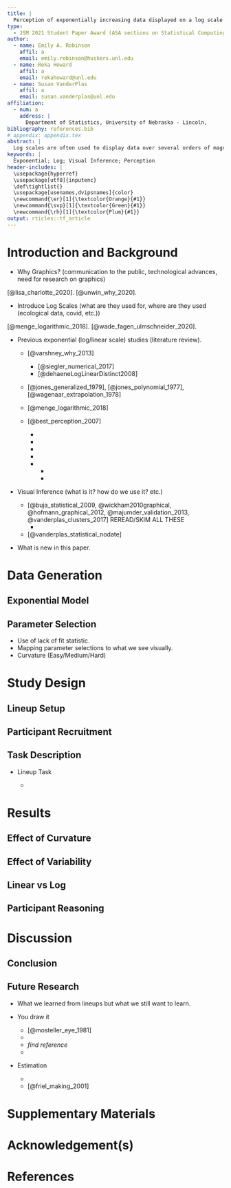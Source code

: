```yaml
---
title: |
  Perception of exponentially increasing data displayed on a log scale
type: 
  - JSM 2021 Student Paper Award (ASA sections on Statistical Computing and Statistical Graphics)
author:
  - name: Emily A. Robinson
    affil: a
    email: emily.robinson@huskers.unl.edu
  - name: Reka Howard
    affil: a
    email: rekahoward@unl.edu
  - name: Susan VanderPlas
    affil: a
    email: susan.vanderplas@unl.edu
affiliation:
  - num: a
    address: |
      Department of Statistics, University of Nebraska - Lincoln,
bibliography: references.bib
# appendix: appendix.tex
abstract: |
  Log scales are often used to display data over several orders of magnitude within one graph. During the COVID pandemic, we’ve seen both the benefits and the pitfalls of using log scales to display data. This paper aims to...
keywords: |
  Exponential; Log; Visual Inference; Perception
header-includes: |
  \usepackage{hyperref}
  \usepackage[utf8]{inputenc}
  \def\tightlist{}
  \usepackage[usenames,dvipsnames]{color}
  \newcommand{\er}[1]{\textcolor{Orange}{#1}}
  \newcommand{\svp}[1]{\textcolor{Green}{#1}}
  \newcommand{\rh}[1]{\textcolor{Plum}{#1}}
output: rticles::tf_article
---
```


<!-- How to comment out -->

<!-- 
\svp{Emily and Reka, when we get into the editing stage, I've found this strategy to be useful: basically, when you add new text, use your color (feel free to change the command, for now yours are set to \er{$\backslash$er} and \rh{$\backslash$rh}.}
\svp{The way this usually works is that when e.g. I read over a document that Emily has recently edited, I will remove her flagged text to indicate that I've seen/accepted the changes (and vice versa - I'll edit text and highlight it with my color, and you can accept/modify and flag yours too) -- sometimes modifications happen first and then all of the color in a paragraph gets taken out once we've moved on.}
\svp{This not only leads to a nice rainbow effect, but you can quickly spot changes, too. If you're changing some slight phrasing/wording that doesn't change meaning, it's not necessary to highlight those changes - highlight content changes, not e.g. verb tenses.}
\svp{If something is a comment and has been addressed, comment it out initially and then delete the line after a couple of weeks.}
 -->

# Introduction and Background

+ Why Graphics? (communication to the public, technological advances, need for research on graphics)

\er{Graphics are a useful tool for displaying and communicating information. Researchers include graphics to communicate their results in scientific publications and news sources rely on graphics to convey news stories to the public. During the onset of the novel coronavirus - COVID19 - pandemic, we saw an influx of dashboards being developed to displaying case counts, transmission rates, and outbreak regions} [@lisa_charlotte_2020]. \er{As a result, people began subscribing to news sources involved in graphically tracking the coronavirus (example John Burn-Murdoch Financial Times - SITE THIS) and gaining more exposure to the use of graphics. Many of these graphics helped guide decision makers to implement policies such as shut-downs or mandated mask wearing. Better software has meant easier and more flexible drawing, consistent themes, and higher standards. As a consequence, principles are needed on how to decide which of many possible graphics to draw} [@unwin_why_2020].

+ Introduce Log Scales (what are they used for, where are they used (ecological data, covid, etc.))

\er{One common graphical display choice is the use of log scales used to display data over several orders of magnitude within one graph. Logarithms convert multiplicative relationships to additive ones, providing an elegant way to span many orders of magnitude, to show elasticities and other proportional changes, and to linearize power laws} [@menge_logarithmic_2018]. \er{When presenting log-scaled data, it is possible to use either untransformed values (for example, values of 1, 10 and 100 are equally spaced along the axis) or log-transformed values (for example, 0, 1, and 2). We have recently experienced the benefits and pitfalls of using log-scales as COVID-19 dashboards displayed case count data on both the log and linear scale} [@wade_fagen_ulmschneider_2020]. \er{INSERT BENEFITS AND PITFALLS OF LOG SCALES HERE. While COVID-19 is the most well known example, log-scales have been used to display data in ecological research, etc. PUT OTHER AREAS HERE.}

+ Previous exponential (log/linear scale) studies (literature review).

    + \er{Our default is on the log scale and the linear scale is a learnt behavior} [@varshney_why_2013]
        + \er{whole number magnitude representations progress from a compressive, approximately logarithmic distribution to an approximately linear one. Transitions occur earlier for smaller than for larger ranges of whole numbers, corresponding both to the complexity of the numbers and to the ages when children gain experience with them. In summary, estimation proceeds logarithmically initially and transitions to linear later in development, for several different numerical ranges.} [@siegler_numerical_2017]
        + \er{in American children, logarithmic mapping does not disappear all at once, but vanishes first for small numbers and much later for larger numbers from 1 to 1000 (up to fourth or sixth grade in some children).} [@dehaeneLogLinearDistinct2008]

    + [@jones_generalized_1979], [@jones_polynomial_1977], [@wagenaar_extrapolation_1978]
    
    + \er{misconceptions} [@menge_logarithmic_2018]
    
    + \er{descrimination between curve types is possible} [@best_perception_2007]
    
        + \er{Compared many factors: exponential, asymptotic, and linear trends increasing or decreasing bar, suspended bar, scatter, and line plots number of points high, medium, low variability}
        + \er{Asked to identify the type of curve (exponential, asymptotic, linear; increasing, decreasing)}
        
        + \er{hypothesis is 2-stage estimation: first, identify the type of curve and direction, then use that information for prediction}

        + \er{this experiment is examining whether discrimination between curve types is possible}
        
        + \er{Results}
        
            + \er{accuracy higher when nonlinear trends presented (e.g. it’s hard to say something is linear, but easy to say that it isn’t)}
            + \er{accuracy higher with low variability – variability was additive, e.g. constant variance around mean function it appears that participants examined curvature to make the determination of type}

+ Visual Inference (what is it? how do we use it? etc.)

    + \er{lineup protocal} [@buja_statistical_2009, @wickham2010graphical, @hofmann_graphical_2012, @majumder_validation_2013, @vanderplas_clusters_2017] REREAD/SKIM ALL THESE
        + \er{Statistical lineups have previously been utilized in graphical experiments to quantify the...}
    
    + \er{visual p-values} [@vanderplas_statistical_nodate]
    
+ What is new in this paper.

# Data Generation

\er{The most common type of lineup used in graphical experiments is a standard lineup containing one "target" dataset embeded within a set of null datasets. One way to generate the null datasets when working with real data is through the use of permutation. In this study, the target dataset was generated by model A while the null datasets were generated by model B. FIX WORDING HERE}

## Exponential Model

\er{}

## Parameter Selection

+ Use of lack of fit statistic.
+ Mapping parameter selections to what we see visually.
+ Curvature (Easy/Medium/Hard)

# Study Design


## Lineup Setup


## Participant Recruitment

\er{Participants were recruited from Reddit. GIVE SUMMARY DESCRIPTIVE STATISTICS OF PARTICIPANT DEMOGRAPHICS.}

## Task Description

+ Lineup Task

    +  \er{The goal of this is to test an individuals ability to perceptually differentiate exponentially increasing data with differing rates of change on both the linear and log scale.}

# Results


## Effect of Curvature


## Effect of Variability


## Linear vs Log


## Participant Reasoning


# Discussion


## Conclusion


## Future Research

+ What we learned from lineups but what we still want to learn.

+ You draw it
    
    + [@mosteller_eye_1981] \er{designed and carried out an empirical investigation to explore properties of lines fitted by eye. The researchers found that students tended to fit the slope of the first principal component or major axis (the line that minimizes the sum of squares of perpendicular rather than vertical distances) and that students who gave steep slopes for one data set also tended to give steep slopes on the others. Interestingly, the individual-to-individual variability in slope and in intercept was near the standard error provided by least squares for the four data sets.}
    + \er{The goal of this task is to test an individuals ability to make predictions for exponentially increasing data.}
    + \er{Previous literature suggests that we tend to underestimate predictions of exponentially increasing data.} *find reference*
    + \er{The idea for this task was inspired by the New York Times "You Draw It" page which is fun to check out.}

+ Estimation

    + \er{This tests an individuals ability to translate a graph of exponentially increasing data into real value quantities. We then ask individuals to extend their estimates by making comparisons across levels of the independent variable.}
    + [@friel_making_2001] \er{emphasize the importance of graph comprehension proposing that the graph construction plays a role in the ability to read and interpret graphs.}


# Supplementary Materials {-}


# Acknowledgement(s) {-}


# References
